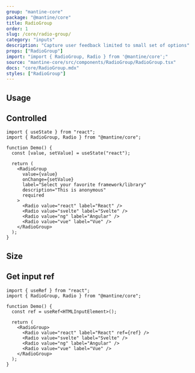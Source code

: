 ```yaml
---
group: "mantine-core"
package: "@mantine/core"
title: RadioGroup
order: 1
slug: /core/radio-group/
category: "inputs"
description: "Capture user feedback limited to small set of options"
props: ["RadioGroup"]
import: "import { RadioGroup, Radio } from '@mantine/core';"
source: "mantine-core/src/components/RadioGroup/RadioGroup.tsx"
docs: "core/RadioGroup.mdx"
styles: ["RadioGroup"]
---
```



## Usage

<Demo data={RadioGroupDemos.configurator} />

## Controlled

```tsx
import { useState } from "react";
import { RadioGroup, Radio } from "@mantine/core";

function Demo() {
  const [value, setValue] = useState("react");

  return (
    <RadioGroup
      value={value}
      onChange={setValue}
      label="Select your favorite framework/library"
      description="This is anonymous"
      required
    >
      <Radio value="react" label="React" />
      <Radio value="svelte" label="Svelte" />
      <Radio value="ng" label="Angular" />
      <Radio value="vue" label="Vue" />
    </RadioGroup>
  );
}
```

## Size

<Demo data={RadioGroupDemos.sizes} />

## Get input ref

```tsx
import { useRef } from "react";
import { RadioGroup, Radio } from "@mantine/core";

function Demo() {
  const ref = useRef<HTMLInputElement>();

  return (
    <RadioGroup>
      <Radio value="react" label="React" ref={ref} />
      <Radio value="svelte" label="Svelte" />
      <Radio value="ng" label="Angular" />
      <Radio value="vue" label="Vue" />
    </RadioGroup>
  );
}
```
